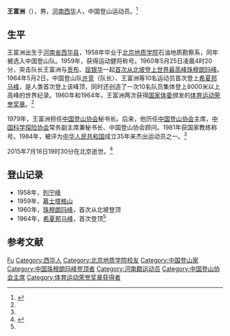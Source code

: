 {{Infobox person
| 姓名     = 王富洲
| 图像     = 1964-07 1964年 中国登山队 王富洲.jpg
| 图像大小 = 180px
| 出生日期 = 1935年
| 出生地   = {{ROC-1928}}[[河南省_(中華民國)|河南省]][[西华县|西华县]]
| 死亡日期 = 2015年7月18日
| 死亡地   = {{CHN}}[[北京市|北京市]]
| 居住地  = 
| 国籍     = {{PRC}}
| 籍贯     = <!-- （仅限部分地区人士使用） -->
| 教育程度 = 
| 母校     =
| 职业     = [[登山家|登山家]]
| 知名作品 = 
| 政党     = {{CPC}}
| 宗教信仰 = 
| 配偶     = 
| 子女     = 
| 父母     = 
| 亲属     = 
| 组织 = 
| 知名于  = 成功登上[[珠穆朗玛峰|珠穆朗玛峰]]
}}

'''王富洲'''（{{bd|1935年||2015年|7月18日|catIdx=Wang}}），男，[[河南省|河南]][[西华县|西华]]人，中国登山运动员。<ref name=sh>{{Cite web |url=http://sports.sohu.com/20090526/n264166210.shtml |title=登山名将王富洲 世界首位北坡登珠穆朗玛峰选手|work=搜狐体育|date=2009-05-26|accessdate=2009-10-27|archive-date=2015-07-22|archive-url=https://web.archive.org/web/20150722032728/http://sports.sohu.com/20090526/n264166210.shtml |dead-url=no }}</ref>

== 生平 ==
王富洲出生于[[河南省|河南省]][[西华县|西华县]]，1958年毕业于[[北京地质学院|北京地质学院]]石油地质勘察系，同年被选入中国登山队。1959年，获得运动健将称号。1960年5月25日凌晨4时20分，突击队长王富洲与[[贡布_(登山运动员)|贡布]]、[[屈银华|屈银华]]一起[[中国人的首次登顶珠穆朗玛峰|首次从北坡登上世界最高峰]][[珠穆朗玛峰|珠穆朗玛峰]]。1964年5月2日，中国登山队[[许竞|许竞]]（队长）、王富洲等10名运动员首次登上[[希夏邦马峰|希夏邦马峰]]，是人类首次登上该峰顶，同时还创造了一次10名队员集体登上8000米以上高峰的世界纪录。1960年和1964年，王富洲两次获得[[国家体委|国家体委]]颁发的[[体育运动荣誉奖章|体育运动荣誉奖章]]。<ref name=sh/>

1979年，王富洲担任[[中国登山协会|中国登山协会]]秘书长。后来，他历任[[中国登山协会|中国登山协会]]主席，[[中国科学探险协会|中国科学探险协会]]常务副主席兼秘书长、中国登山协会顾问。1981年获国家教练称号。1984年，被评为[[中华人民共和国|中华人民共和国]]成立35年来杰出运动员之一。<ref name=sh/>

2015年7月18日19时30分在北京逝世。<ref>{{Cite web |url=http://sports.people.com.cn/n/2015/0720/c22155-27332864.html |title=中国首登珠峰名宿王富洲逝世|work=人民网|date=2015-07-21|accessdate=2015-07-21|archive-date=2015-07-22|archive-url=https://web.archive.org/web/20150722033138/http://sports.people.com.cn/n/2015/0720/c22155-27332864.html |dead-url=no }}</ref>

==登山记录==
*1958年，[[列宁峰|列宁峰]]
*1959年，[[慕士塔格山|慕士塔格山]]
*1960年，[[珠穆朗玛峰|珠穆朗玛峰]]，首次从北坡登顶
*1964年，[[希夏邦马峰|希夏邦马峰]]，首次登顶<ref name=sh/>

== 参考文献 ==
{{reflist}}

{{新中国成立35年来杰出教练员、杰出运动员}}
{{建国40年以来80名杰出教练员、运动员}}
{{建国45周年体坛45英杰}}
{{新中国体育50星}}

{{Authority control}}
{{DEFAULTSORT:Wang王}}
[[Category:王姓|Fu]]
[[Category:西华人|Category:西华人]]
[[Category:北京地质学院校友|Category:北京地质学院校友]]
[[Category:中国登山家|Category:中国登山家]]
[[Category:中国珠穆朗玛峰登顶者|Category:中国珠穆朗玛峰登顶者]]
[[Category:河南籍运动员|Category:河南籍运动员]]
[[Category:中国登山协会主席|Category:中国登山协会主席]]
[[Category:体育运动荣誉奖章获得者|Category:体育运动荣誉奖章获得者]]